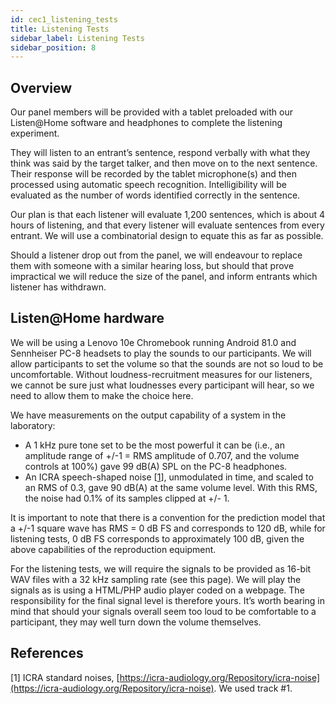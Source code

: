 ```yaml
---
id: cec1_listening_tests
title: Listening Tests
sidebar_label: Listening Tests
sidebar_position: 8
---
```


## Overview

Our panel members will be provided with a tablet preloaded with our Listen@Home software and headphones to complete the listening experiment.

They will listen to an entrant’s sentence, respond verbally with what they think was said by the target talker, and then move on to the next sentence. Their response will be recorded by the tablet microphone(s) and then processed using automatic speech recognition. Intelligibility will be evaluated as the number of words identified correctly in the sentence.

Our plan is that each listener will evaluate 1,200 sentences, which is about 4 hours of listening, and that every listener will evaluate sentences from every entrant. We will use a combinatorial design to equate this as far as possible.

Should a listener drop out from the panel, we will endeavour to replace them with someone with a similar hearing loss, but should that prove impractical we will reduce the size of the panel, and inform entrants which listener has withdrawn.

## Listen@Home hardware

We will be using a Lenovo 10e Chromebook running Android 81.0 and Sennheiser PC-8 headsets to play the sounds to our participants. We will allow participants to set the volume so that the sounds are not so loud to be uncomfortable. Without loudness-recruitment measures for our listeners, we cannot be sure just what loudnesses every participant will hear, so we need to allow them to make the choice here.

We have measurements on the output capability of a system in the laboratory:

- A 1 kHz pure tone set to be the most powerful it can be (i.e., an amplitude range of +/-1 = RMS amplitude of 0.707, and the volume controls at 100%) gave 99 dB(A) SPL on the PC-8 headphones.
- An ICRA speech-shaped noise \[[1](#refs)\], unmodulated in time, and scaled to an RMS of 0.3, gave 90 dB(A) at the same volume level. With this RMS, the noise had 0.1% of its samples clipped at +/- 1.

It is important to note that there is a convention for the prediction model that a +/-1 square wave has RMS = 0 dB FS and corresponds to 120 dB, while for listening tests, 0 dB FS corresponds to approximately 100 dB, given the above capabilities of the reproduction equipment.

For the listening tests, we will require the signals to be provided as 16-bit WAV files with a 32 kHz sampling rate (see this page). We will play the signals as is using a HTML/PHP audio player coded on a webpage. The responsibility for the final signal level is therefore yours. It’s worth bearing in mind that should your signals overall seem too loud to be comfortable to a participant, they may well turn down the volume themselves.

<a name="refs"></a>

## References

[1] ICRA standard noises, [https://icra-audiology.org/Repository/icra-noise](https://icra-audiology.org/Repository/icra-noise). We used track #1.
